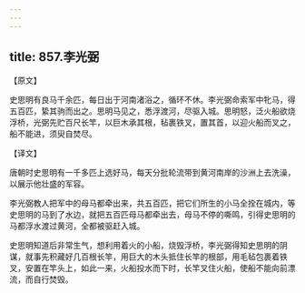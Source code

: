 ```yaml
---
---
---
```

title: 857.李光弼
---



【原文】

史思明有良马千余匹，每日出于河南渚浴之，循环不休。李光弼命索军中牝马，得五百匹，絷其驹而出之。思明马见之，悉浮渡河，尽驱入城。思明怒，泛火船欲烧浮桥，光弼先贮百尺长竿，以巨木承其根，毡裹铁叉，置其首，以迎火船而叉之，船不能进，须臾自焚尽。

【译文】

唐朝时史思明有一千多匹上选好马，每天分批轮流带到黄河南岸的沙洲上去洗澡，以展示他壮盛的军容。

李光弼教人把军中的母马都牵出来，共五百匹，把它们所生的小马全拴在城内，等史思明的马到了水边，就把五百匹母马都牵出去，母马不停的嘶鸣，引得史思明的马都浮水渡过黄河，全都被驱赶入城。

史思明知道后非常生气，想利用着火的小船，烧毁浮桥，李光弼得知史思明的阴谋，就事先积藏好几百根长竿，用巨大的木头抵住长竿的根部，用毛毡包裹着铁叉，安置在竿头上，如此一来，火船投水而下时，长竿叉住火船，使船不能向前漂流，而自行焚毁。